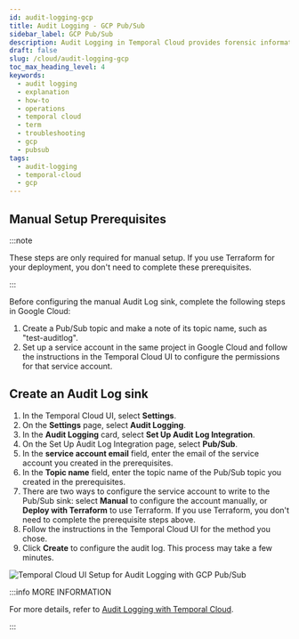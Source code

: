 ```yaml
---
id: audit-logging-gcp
title: Audit Logging - GCP Pub/Sub
sidebar_label: GCP Pub/Sub
description: Audit Logging in Temporal Cloud provides forensic information, integrating with GCP Pub/Sub for secure data handling and supporting key Admin and API Key operations. This streamlines audit and compliance processes.
draft: false
slug: /cloud/audit-logging-gcp
toc_max_heading_level: 4
keywords:
  - audit logging
  - explanation
  - how-to
  - operations
  - temporal cloud
  - term
  - troubleshooting
  - gcp
  - pubsub
tags:
  - audit-logging
  - temporal-cloud
  - gcp
---
```



## Manual Setup Prerequisites

:::note

These steps are only required for manual setup.
If you use Terraform for your deployment, you don't need to complete these prerequisites.

:::

Before configuring the manual Audit Log sink, complete the following steps in Google Cloud:

1. Create a Pub/Sub topic and make a note of its topic name, such as "test-auditlog".
1. Set up a service account in the same project in Google Cloud and follow the instructions in the
   Temporal Cloud UI to configure the permissions for that service account.

## Create an Audit Log sink

1. In the Temporal Cloud UI, select **Settings**.
1. On the **Settings** page, select **Audit Logging**.
1. In the **Audit Logging** card, select **Set Up Audit Log Integration**.
1. On the Set Up Audit Log Integration page, select **Pub/Sub**.
1. In the **service account email** field, enter the email of the service account you created in the prerequisites.
1. In the **Topic name** field, enter the topic name of the Pub/Sub topic you created in the prerequisites.
1. There are two ways to configure the service account to write to the Pub/Sub sink: select **Manual** to configure the account manually, or **Deploy with Terraform** to use Terraform.
   If you use Terraform, you don't need to complete the prerequisite steps above.
1. Follow the instructions in the Temporal Cloud UI for the method you chose.
1. Click **Create** to configure the audit log.
   This process may take a few minutes.

![Temporal Cloud UI Setup for Audit Logging with GCP Pub/Sub](/img/cloud/gcp/audit-logging-pub-sub-gcp.png)

:::info MORE INFORMATION

For more details, refer to [Audit Logging with Temporal Cloud](https://docs.temporal.io/cloud/audit-logging).

:::

